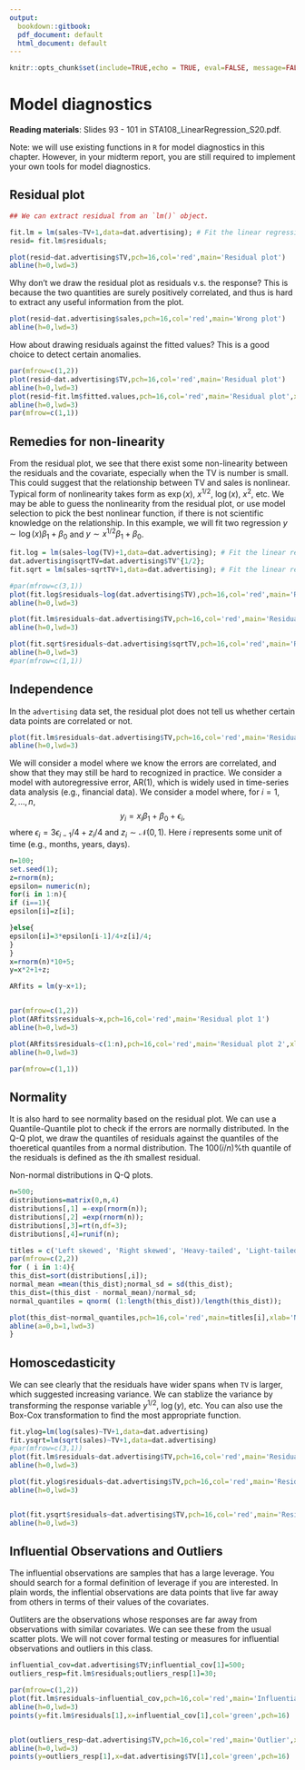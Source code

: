 ```yaml
---
output:
  bookdown::gitbook:
  pdf_document: default
  html_document: default
---
```


```r
knitr::opts_chunk$set(include=TRUE,echo = TRUE, eval=FALSE, message=FALSE,warning=FALSE,cache=TRUE)
```
# Model diagnostics {#ch:diagnostics}


<b>Reading materials</b>:  Slides 93 - 101 in STA108_LinearRegression_S20.pdf.

Note: we will use existing functions in `R` for model diagnostics in this chapter. However, in your midterm report, you are still required to implement your own tools for model diagnostics.


## Residual plot

```r
## We can extract residual from an `lm()` object.

fit.lm = lm(sales~TV+1,data=dat.advertising); # Fit the linear regression
resid= fit.lm$residuals;

plot(resid~dat.advertising$TV,pch=16,col='red',main='Residual plot')
abline(h=0,lwd=3)
```

Why don't we draw the residual plot as residuals v.s. the response? This is because the two quantities are surely positively correlated, and thus is hard to extract any useful information from the plot.
```r
plot(resid~dat.advertising$sales,pch=16,col='red',main='Wrong plot')
abline(h=0,lwd=3)
```

How about drawing residuals against the fitted values? This is a good choice to detect certain anomalies.

```r

par(mfrow=c(1,2))
plot(resid~dat.advertising$TV,pch=16,col='red',main='Residual plot')
abline(h=0,lwd=3)
plot(resid~fit.lm$fitted.values,pch=16,col='red',main='Residual plot',xlab='Fitted values')
abline(h=0,lwd=3)
par(mfrow=c(1,1))
```

## Remedies for non-linearity

From the residual plot, we see that there exist some non-linearity between the residuals and the covariate, especially when the TV is number is small. This could suggest that the relationship between TV and sales is nonlinear. Typical form of nonlinearity takes form as $\exp(x)$, $x^{1/2}$, $\log(x)$, $x^2$, etc. We may be able to guess the nonlinearity from the residual plot, or use model selection to pick the best nonlinear function, if there is not scientific knowledge on the relationship. In this example, we will fit two regression
$y\sim \log(x)\beta_1 + \beta_0$ and $y \sim x^{1/2} \beta_1 + \beta_0$.  


```r
fit.log = lm(sales~log(TV)+1,data=dat.advertising); # Fit the linear regression
dat.advertising$sqrtTV=dat.advertising$TV^{1/2};
fit.sqrt = lm(sales~sqrtTV+1,data=dat.advertising); # Fit the linear regression

#par(mfrow=c(3,1))
plot(fit.log$residuals~log(dat.advertising$TV),pch=16,col='red',main='Residual plot (log TV)',xlab='log(TV)',ylab='Residuals')
abline(h=0,lwd=3)

plot(fit.lm$residuals~dat.advertising$TV,pch=16,col='red',main='Residual plot (TV)',xlab='TV',ylab='Residuals')
abline(h=0,lwd=3)

plot(fit.sqrt$residuals~dat.advertising$sqrtTV,pch=16,col='red',main='Residual plot (sq. rt. TV)',xlab='sqrt(TV)',ylab='Residuals')
abline(h=0,lwd=3)
#par(mfrow=c(1,1))

```

## Independence

In the `advertising` data set, the residual plot does not tell us whether certain data points are correlated or not.
```r
plot(fit.lm$residuals~dat.advertising$TV,pch=16,col='red',main='Residual plot')
abline(h=0,lwd=3)
```

We will consider a model where we know the errors are correlated, and show that they may still be hard to recognized in practice. We consider a model with  autoregressive error, AR(1), which is widely used in time-series data analysis (e.g., financial data). We consider a model where, for $i=1,2,\ldots, n$,
$$ y_i = x_i \beta_1 + \beta_0 + \epsilon_i,$$
where $\epsilon_i = 3\epsilon_{i-1}/4 + z_i/4$ and $z_i\sim \mathcal{N}(0,1)$. Here $i$ represents some unit of time (e.g., months, years, days).
```r
n=100;
set.seed(1);
z=rnorm(n);
epsilon= numeric(n);
for(i in 1:n){
if (i==1){
epsilon[i]=z[i];

}else{
epsilon[i]=3*epsilon[i-1]/4+z[i]/4;
}
}
x=rnorm(n)*10+5;
y=x*2+1+z;

ARfits = lm(y~x+1);


par(mfrow=c(1,2))
plot(ARfits$residuals~x,pch=16,col='red',main='Residual plot 1')
abline(h=0,lwd=3)

plot(ARfits$residuals~c(1:n),pch=16,col='red',main='Residual plot 2',xlab="Index i")
abline(h=0,lwd=3)

par(mfrow=c(1,1))
```

## Normality

It is also hard to see normality based on the residual plot. We can use a Quantile-Quantile plot to check if the errors are normally distributed. In the Q-Q plot, we draw the quantiles of residuals against the quantiles of the thoeretical quantiles from a normal distribution. The $100(i/n)\%$th quantile of the residuals is defined as the $i$th smallest residual.  

Non-normal distributions in Q-Q plots.
```r
n=500;
distributions=matrix(0,n,4)
distributions[,1] =-exp(rnorm(n));
distributions[,2] =exp(rnorm(n));
distributions[,3]=rt(n,df=3);
distributions[,4]=runif(n);

titles = c('Left skewed', 'Right skewed', 'Heavy-tailed', 'Light-tailed' )
par(mfrow=c(2,2))
for ( i in 1:4){
this_dist=sort(distributions[,i]);
normal_mean =mean(this_dist);normal_sd = sd(this_dist);
this_dist=(this_dist - normal_mean)/normal_sd;
normal_quantiles = qnorm( (1:length(this_dist))/length(this_dist));

plot(this_dist~normal_quantiles,pch=16,col='red',main=titles[i],xlab='Normal quantiles', ylab='Sample quantiles',xlim=c(-4,4),ylim=c(-4,4))
abline(a=0,b=1,lwd=3)
}


```

## Homoscedasticity


We can see clearly that the residuals have wider spans when `TV` is larger, which suggested increasing variance. We can stablize the variance by transforming the response variable $y^{1/2}$, $\log(y)$, etc. You can also use the Box-Cox transformation to find the most appropriate function.

```r
fit.ylog=lm(log(sales)~TV+1,data=dat.advertising)
fit.ysqrt=lm(sqrt(sales)~TV+1,data=dat.advertising)
#par(mfrow=c(3,1))
plot(fit.lm$residuals~dat.advertising$TV,pch=16,col='red',main='Residual plot (original)',xlab='TV')
abline(h=0,lwd=3)

plot(fit.ylog$residuals~dat.advertising$TV,pch=16,col='red',main='Residual plot (log)',ylab='residuals',xlab='TV')
abline(h=0,lwd=3)


plot(fit.ysqrt$residuals~dat.advertising$TV,pch=16,col='red',main='Residual plot (sqrt)',ylab="residuals",xlab='TV')
abline(h=0,lwd=3)
```

## Influential Observations and Outliers

The influential observations are samples that has a large leverage. You should search for a formal definition of leverage if you are interested. 
In plain words, the inflential observations are data points that live far away from others in terms of their values of the covariates.

Outliters are the observations whose responses are far away from observations with similar covariates. We can see these from the usual scatter plots. We will not cover formal testing or measures for influential observations and outliers in this class. 

```r
influential_cov=dat.advertising$TV;influential_cov[1]=500;
outliers_resp=fit.lm$residuals;outliers_resp[1]=30;

par(mfrow=c(1,2))
plot(fit.lm$residuals~influential_cov,pch=16,col='red',main='Influential obs.',xlab='TV')
abline(h=0,lwd=3)
points(y=fit.lm$residuals[1],x=influential_cov[1],col='green',pch=16)


plot(outliers_resp~dat.advertising$TV,pch=16,col='red',main='Outlier',xlab='TV')
abline(h=0,lwd=3)
points(y=outliers_resp[1],x=dat.advertising$TV[1],col='green',pch=16)
```

